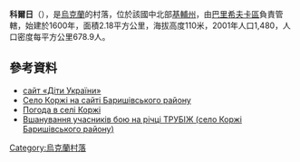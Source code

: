{{coord|50|20|3|N|31|21|21|E|scale:30000|display=title}}

'''科爾日'''（{{lang-uk|Коржі}}），是[[烏克蘭|烏克蘭]]的村落，位於該國中北部[[基輔州|基輔州]]，由[[巴里希夫卡區|巴里希夫卡區]]負責管轄，始建於1600年，面積2.18平方公里，海拔高度110米，2001年人口1,480，人口密度每平方公里678.9人。

==參考資料==
*[http://www.children.edu-ua.net/schools.php?rgn=11&page_num=0 сайт «Діти України»]{{dead link|date=2018年4月 |bot=InternetArchiveBot |fix-attempted=yes }}
* [https://web.archive.org/web/20130814080651/http://baryshivka.org.ua/category/baryshivskyj-rajon/korzhi Село Коржі на сайті Баришівського району]
* [http://weather.in.ua/ua/kievskaja/11462 Погода в селі Коржі] {{Wayback|url=http://weather.in.ua/ua/kievskaja/11462 |date=20170614135951 }}
* [http://unknownwar.info/------_387/ Вшанування учасників бою на річці ТРУБІЖ (село Коржі Баришівського району)] {{Wayback|url=http://unknownwar.info/------_387/ |date=20130626100251 }}

{{Ukraine-geo-stub}}
[[Category:烏克蘭村落|Category:烏克蘭村落]]